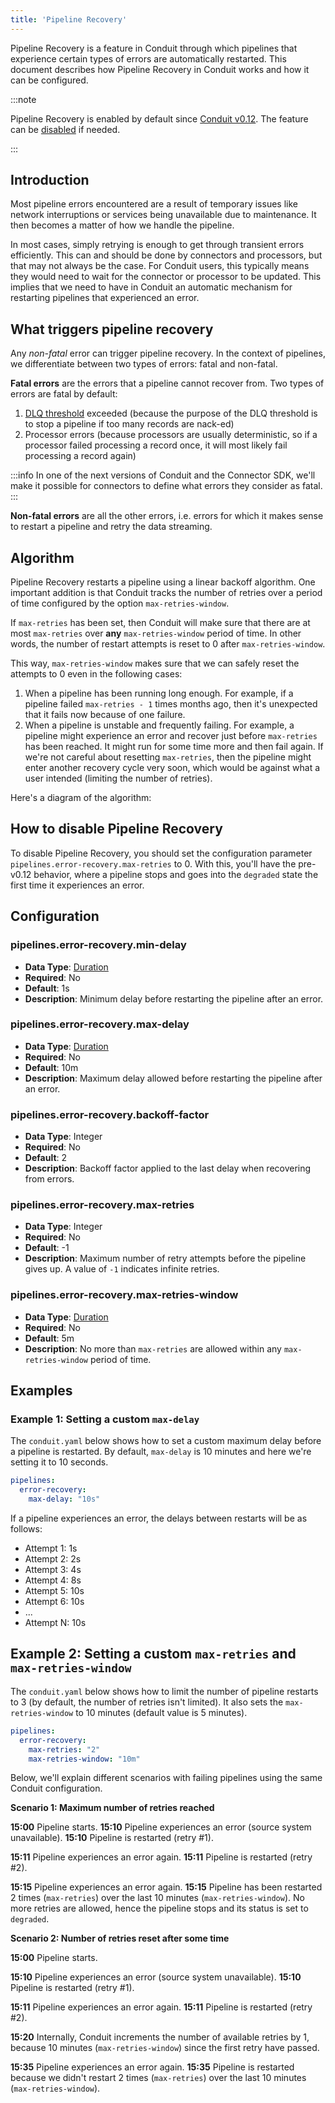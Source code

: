 ```yaml
---
title: 'Pipeline Recovery'
---
```



Pipeline Recovery is a feature in Conduit through which pipelines that
experience certain types of errors are automatically restarted. This document
describes how Pipeline Recovery in Conduit works and how it can be configured.

:::note

Pipeline Recovery is enabled by default since [Conduit v0.12](https://github.com/ConduitIO/conduit/releases/tag/v0.12.0). The feature can
be [disabled](#how-to-disable-pipeline-recovery) if needed.

:::

## Introduction

Most pipeline errors encountered are a result of temporary issues like network
interruptions or services being unavailable due to maintenance. It then becomes
a matter of how we handle the pipeline.

In most cases, simply retrying is enough to get through transient errors
efficiently. This can and should be done by connectors and processors, but that
may not always be the case. For Conduit users, this typically means they would
need to wait for the connector or processor to be updated. This implies that we
need to have in Conduit an automatic mechanism for restarting pipelines that
experienced an error.

## What triggers pipeline recovery

Any _non-fatal_ error can trigger pipeline recovery. In the context of
pipelines, we differentiate between two types of errors: fatal and non-fatal.

**Fatal errors** are the errors that a pipeline cannot recover from. Two types
of errors are fatal by default:

1. [DLQ threshold](/docs/using/other-features/dead-letter-queue) exceeded (because the purpose of the DLQ threshold is to stop a
   pipeline if too many records are nack-ed)
2. Processor errors (because processors are usually deterministic, so if a
   processor failed processing a record once, it will most likely fail
   processing a record again)

:::info
In one of the next versions of Conduit and the Connector SDK, we'll make it
possible for connectors to define what errors they consider as fatal.
:::

**Non-fatal errors** are all the other errors, i.e. errors for which it makes
sense to restart a pipeline and retry the data streaming.

## Algorithm

Pipeline Recovery restarts a pipeline using a linear backoff algorithm. One
important addition is that Conduit tracks the number of retries over a period of
time configured by the option `max-retries-window`. 

If `max-retries` has been set, then Conduit will
make sure that there are at most `max-retries` over **any** `max-retries-window`
period of time. In other words, the number of restart attempts is reset to 0
after `max-retries-window`.

This way, `max-retries-window` makes sure that we can safely reset the attempts
to 0 even in the following cases:

1. When a pipeline has been running long enough. For example, if a pipeline
   failed `max-retries - 1` times months ago, then it's unexpected that it fails
   now because of one failure.
2. When a pipeline is unstable and frequently failing. For example, a pipeline
   might experience an error and recover just before `max-retries` has been
   reached. It might run for some time more and then fail again. If we're not
   careful about resetting `max-retries`, then the pipeline might enter another
   recovery cycle very soon, which would be against what a user intended 
   (limiting the number of retries).

Here's a diagram of the algorithm:

<ThemedImage
    id="pipeline-recovery"
    darkImage="/img/pipeline-recovery-dark.png"
    lightImage="/img/pipeline-recovery.png"
    altText="Conduit Architecture"
    className="py-5"
  />

## How to disable Pipeline Recovery

To disable Pipeline Recovery, you should set the configuration parameter
`pipelines.error-recovery.max-retries` to 0. With this, you'll have the
pre-v0.12 behavior, where a pipeline stops and goes into the `degraded` state
the first time it experiences an error.

## Configuration

### pipelines.error-recovery.min-delay

- **Data Type**: [Duration](https://pkg.go.dev/time#ParseDuration)
- **Required**: No
- **Default**: 1s
- **Description**: Minimum delay before restarting the pipeline after an error.

### pipelines.error-recovery.max-delay

- **Data Type**: [Duration](https://pkg.go.dev/time#ParseDuration)
- **Required**: No
- **Default**: 10m
- **Description**: Maximum delay allowed before restarting the pipeline after an
  error.

### pipelines.error-recovery.backoff-factor

- **Data Type**: Integer
- **Required**: No
- **Default**: 2
- **Description**: Backoff factor applied to the last delay when recovering from
  errors.

### pipelines.error-recovery.max-retries

- **Data Type**: Integer
- **Required**: No
- **Default**: -1
- **Description**: Maximum number of retry attempts before the pipeline gives
  up. A value of `-1` indicates infinite retries.


### pipelines.error-recovery.max-retries-window

- **Data Type**: [Duration](https://pkg.go.dev/time#ParseDuration)
- **Required**: No
- **Default**: 5m
- **Description**: No more than `max-retries` are allowed within any
  `max-retries-window` period of time.

## Examples

### Example 1: Setting a custom `max-delay`

The `conduit.yaml` below shows how to set a custom maximum delay before a
pipeline is restarted. By default, `max-delay` is 10 minutes and here we're
setting it to 10 seconds.

```yaml
pipelines:
  error-recovery:
    max-delay: "10s"
```

If a pipeline experiences an error, the delays between restarts will be as follows:

* Attempt 1: 1s
* Attempt 2: 2s
* Attempt 3: 4s
* Attempt 4: 8s
* Attempt 5: 10s
* Attempt 6: 10s
* ...
* Attempt N: 10s

## Example 2: Setting a custom `max-retries` and `max-retries-window`

The `conduit.yaml` below shows how to limit the number of pipeline restarts to
3 (by default, the number of retries isn't limited). It also sets the
`max-retries-window` to 10 minutes (default value is 5 minutes).

```yaml
pipelines:
  error-recovery:
    max-retries: "2"
    max-retries-window: "10m"
```

Below, we'll explain different scenarios with failing pipelines using the same
Conduit configuration.

**Scenario 1: Maximum number of retries reached**

**15:00** Pipeline starts.
**15:10** Pipeline experiences an error (source system unavailable).
**15:10** Pipeline is restarted (retry #1).

**15:11** Pipeline experiences an error again.
**15:11** Pipeline is restarted (retry #2).

**15:15** Pipeline experiences an error again.
**15:15** Pipeline has been restarted 2 times (`max-retries`) over the last 10
minutes (`max-retries-window`). No more retries are allowed, hence the pipeline stops
and its status is set to `degraded`.

**Scenario 2: Number of retries reset after some time**

**15:00** Pipeline starts.

**15:10** Pipeline experiences an error (source system unavailable).
**15:10** Pipeline is restarted (retry #1).

**15:11** Pipeline experiences an error again.
**15:11** Pipeline is restarted (retry #2).

**15:20** Internally, Conduit increments the number of available retries by 1,
because 10 minutes (`max-retries-window`) since the first retry have passed.

**15:35** Pipeline experiences an error again.
**15:35** Pipeline is restarted because we didn't restart 2 times (`max-retries`) over the last 10
minutes (`max-retries-window`).
